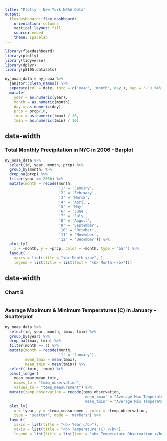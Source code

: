 ```yaml
---
title: "Plotly - New York NOAA Data"
output: 
  flexdashboard::flex_dashboard:
    orientation: columns
    vertical_layout: fill
    source: embed
    theme: spacelab
---
```


```r
library(flexdashboard)
library(plotly)
library(tidyverse)
library(dplyr)
library(p8105.datasets)
```

```r
ny_noaa_data = ny_noaa %>%
  janitor::clean_names() %>% 
  separate(col = date, into = c('year', 'month','day'), sep = '-') %>%
  mutate(
    year = as.numeric(year),
    month = as.numeric(month),
    day = as.numeric(day),
    prcp = prcp/10, 
    tmax = as.numeric(tmax) / 10,
    tmin = as.numeric(tmin) / 10)
```

{data-width=650}
-----------------------------------------------------------------------

### Total Monthly Precipitation in NYC in 2006 - Barplot

```r
ny_noaa_data %>% 
  select(id, year, month, prcp) %>% 
  group_by(month) %>% 
  drop_na(prcp) %>% 
  filter(year == 2006) %>% 
  mutate(month = recode(month, 
                        '1' = 'January', 
                        '2' = 'February',
                        '3' = 'March', 
                        '4' = 'April', 
                        '5' = 'May', 
                        '6' = 'June',
                        '7' = 'July',
                        '8' = 'August',
                        '9' = 'September',
                        '10' = 'October',
                        '11' = 'November',
                        '12' = 'December')) %>%
  plot_ly(
    x = ~month, y = ~prcp, color = ~month, type = "bar") %>% 
  layout(
    xaxis = list(title = "<b> Month </b>", ), 
    legend = list(title = list(text = "<b> Month </b>")))
```

{data-width=350}
-----------------------------------------------------------------------

### Chart B

```r

```

### Average Maximum & Minimum Temperatures (C) in January - Scatterplot

```r
ny_noaa_data %>%
  select(id, year, month, tmax, tmin) %>% 
  group_by(year) %>% 
  drop_na(tmax, tmin) %>% 
  filter(month == 1) %>% 
  mutate(month = recode(month, 
                        '1' = 'January'),
         mean_tmax = mean(tmax), 
         mean_tmin = mean(tmin)) %>% 
  select(-tmin, -tmax) %>% 
  pivot_longer(
    mean_tmax:mean_tmin, 
    names_to = "temp_observation", 
    values_to = "temp_measurement") %>% 
  mutate(temp_observation = recode(temp_observation, 
                                   'mean_tmax' = "Average Max Temperature",
                                   'mean_tmin' = "Average Min Temperature")) %>% 
  plot_ly(
    x = ~year, y = ~temp_measurement, color = ~temp_observation, 
    type = 'scatter', mode = 'markers') %>% 
  layout(
    xaxis = list(title = "<b> Year </b>"),
    yaxis = list(title = "<b> Temperature (C) </b>"), 
    legend = list(title = list(text = "<b> Temperature Observation </b>")))
```

